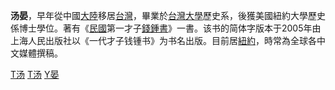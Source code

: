 {{expand|time=2012-01-06T13:41:19+00:00}}
{{unreferenced|time=2012-01-06T13:41:19+00:00}}
'''汤晏'''，早年從中國[[大陸|大陸]]移居[[台灣|台灣]]，畢業於[[台灣大學|台灣大學]]歷史系，後獲美國紐約大學歷史係博士學位。著有《[[中華民國|民國]]第一才子[[錢鍾書|錢鍾書]]》一書。该书的简体字版本于2005年由上海人民出版社以《一代才子钱锺书》为书名出版。目前居[[紐約|紐約]]，時常為全球各中文媒體撰稿。

[[Category:中国作家|T汤]]
[[Category:中国历史学家|T汤]]
[[Category:汤姓|Y晏]]